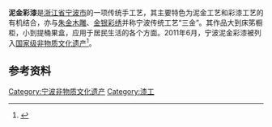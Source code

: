 {{DEFAULTSORT:N泥}}
{{中国非物质文化遗产
| 名称 = 宁波泥金彩漆
| 图片 = 宁波博物馆藏清代提篮.jpg
| 图片大小 = 180px
| 说明 = 宁波博物馆藏泥金彩漆提篮
| 申报地区或单位 = [[浙江省|浙江省]][[宁海县|宁海县]]
| 分类 = 传统美术
| 序号 = 1166
| 编号项目 = Ⅶ—109
| 登录时间 = 2011年
| 省区市 = 浙江
}}
'''泥金彩漆'''是[[浙江省|浙江省]][[宁波市|宁波市]]的一项传统手工艺，其主要特色为泥金工艺和彩漆工艺的有机结合，亦与[[朱金木雕|朱金木雕]]、[[金银彩绣|金银彩绣]]并称宁波传统工艺“三金”。其作品大到床笫橱柜，小到提桶果盒，应用于居民生活的各个方面。2011年6月，宁波泥金彩漆被列入[[国家级非物质文化遗产|国家级非物质文化遗产]]<ref>{{cite web|url=http://www.ihningbo.cn/info.jsp?aid=941|title=宁波泥金彩漆|publisher=宁波市非物质文化遗产网|date=2011-06-22|accessdate=2013-08-06|archive-date=2019-06-05|archive-url=https://web.archive.org/web/20190605002015/http://www.ihningbo.cn/info.jsp?aid=941|dead-url=no}}</ref>。
<!-- 继续修订可参考 http://www.ihchina.cn/inc/detail.jsp?info_id=2385 -->

== 参考资料 ==
{{reflist}}
{{Ningbo-stub}}

[[Category:宁波非物质文化遗产|Category:宁波非物质文化遗产]]
[[Category:漆工|Category:漆工]]